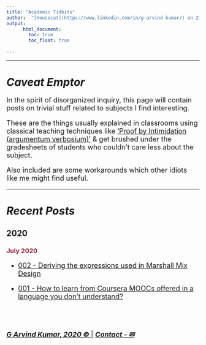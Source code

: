 ```yaml
---
title: "Academic Tidbits"
author:  "[Housecat](https://www.linkedin.com/in/g-arvind-kumar/) on 27 July 2020"
output: 
      html_document:
        toc: true
        toc_float: true
    
---
```

  
----
  
# ***Caveat Emptor***

<font size=4> 

In the spirit of disorganized inquiry, this page will contain posts on trivial stuff related to subjects I find interesting.

These are the things usually explained in classrooms using classical teaching techniques like ['Proof by Intimidation (argumentum verbosium)'](https://ocw.mit.edu/courses/electrical-engineering-and-computer-science/6-042j-mathematics-for-computer-science-fall-2010/video-lectures/lecture-3-strong-induction/MIT6_042JF10_proof.pdf) & get brushed under the gradesheets of students who couldn't care less about the subject.

Also included are some workarounds which other idiots like me might find useful.

</font>

----

# ***Recent Posts***

## 2020

### <font color="8F223A"> July 2020 </font>

<font size=4>  

- [002 - Deriving the expressions used in Marshall Mix Design](https://octaveone.github.io/mwb/002_marshall.html)

- [001 - How to learn from Coursera MOOCs offered in a language you don't understand?](https://octaveone.github.io/mwb/coursera_language_fix.html) 

<br>
<br>

[***G Arvind Kumar, 2020 © ***](https://www.linkedin.com/in/g-arvind-kumar/) |  [***Contact - ✉***](mailto:arvind.academic.only@gmail.com)


</font>